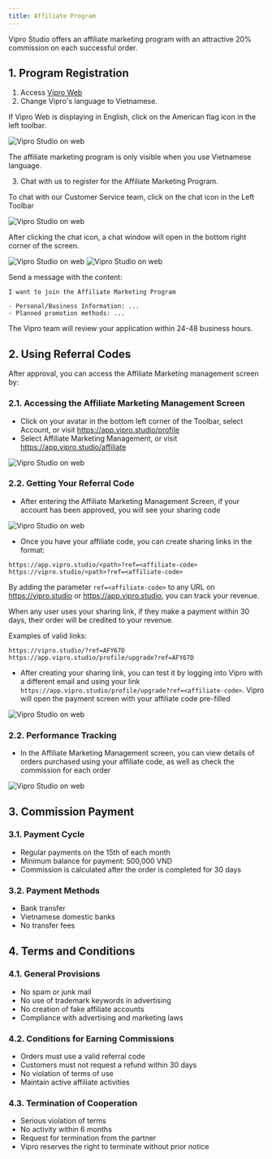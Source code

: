 ```yaml
---
title: Affiliate Program
---
```


Vipro Studio offers an affiliate marketing program with an attractive 20% commission on each successful order.

## 1. Program Registration

1. Access [Vipro Web](https://app.vipro.studio)
2. Change Vipro's language to Vietnamese.

If Vipro Web is displaying in English, click on the American flag icon in the left toolbar.

<img src="/en/images/partners/switch-language.jpeg" alt="Vipro Studio on web" className="rounded-lg" />

<Warning>The affiliate marketing program is only visible when you use Vietnamese language.</Warning>

3. Chat with us to register for the Affiliate Marketing Program.

To chat with our Customer Service team, click on the chat icon in the Left Toolbar

<img src="/en/images/partners/chat-with-cs.jpeg" alt="Vipro Studio on web" className="rounded-lg" />

After clicking the chat icon, a chat window will open in the bottom right corner of the screen.

<img src="/en/images/partners/chat-window.jpeg" alt="Vipro Studio on web" className="rounded-lg" />

<img src="/en/images/partners/chat-window2.jpeg" alt="Vipro Studio on web" className="rounded-lg" />

Send a message with the content:

```
I want to join the Affiliate Marketing Program

- Personal/Business Information: ...
- Planned promotion methods: ...
```

The Vipro team will review your application within 24-48 business hours.

## 2. Using Referral Codes

After approval, you can access the Affiliate Marketing management screen by:

### 2.1. Accessing the Affiliate Marketing Management Screen

- Click on your avatar in the bottom left corner of the Toolbar, select Account, or visit https://app.vipro.studio/profile
- Select Affiliate Marketing Management, or visit https://app.vipro.studio/affiliate

<img src="/en/images/partners/go-to-affiliate.jpeg" alt="Vipro Studio on web" className="rounded-lg" />

### 2.2. Getting Your Referral Code

- After entering the Affiliate Marketing Management Screen, if your account has been approved, you will see your sharing code

<img src="/en/images/partners/get-affiliate-code.jpeg" alt="Vipro Studio on web" className="rounded-lg" />

- Once you have your affiliate code, you can create sharing links in the format:

```
https://app.vipro.studio/<path>?ref=<affiliate-code>
https://vipro.studio/<path>?ref=<affiliate-code>
```

By adding the parameter `ref=<affiliate-code>` to any URL on https://vipro.studio or https://app.vipro.studio, you can track your revenue.

When any user uses your sharing link, if they make a payment within 30 days, their order will be credited to your revenue.

Examples of valid links:

```
https://vipro.studio/?ref=AFY67D
https://app.vipro.studio/profile/upgrade?ref=AFY67D
```

- After creating your sharing link, you can test it by logging into Vipro with a different email and using your link `https://app.vipro.studio/profile/upgrade?ref=<affiliate-code>`. Vipro will open the payment screen with your affiliate code pre-filled

<img src="/en/images/partners/check-affiliate.jpeg" alt="Vipro Studio on web" className="rounded-lg" />

### 2.2. Performance Tracking

- In the Affiliate Marketing Management screen, you can view details of orders purchased using your affiliate code, as well as check the commission for each order

<img src="/en/images/partners/check-affiliate-orders.jpeg" alt="Vipro Studio on web" className="rounded-lg" />

## 3. Commission Payment

### 3.1. Payment Cycle

- Regular payments on the 15th of each month
- Minimum balance for payment: 500,000 VND
- Commission is calculated after the order is completed for 30 days

### 3.2. Payment Methods

- Bank transfer
- Vietnamese domestic banks
- No transfer fees

## 4. Terms and Conditions

### 4.1. General Provisions

- No spam or junk mail
- No use of trademark keywords in advertising
- No creation of fake affiliate accounts
- Compliance with advertising and marketing laws

### 4.2. Conditions for Earning Commissions

- Orders must use a valid referral code
- Customers must not request a refund within 30 days
- No violation of terms of use
- Maintain active affiliate activities

### 4.3. Termination of Cooperation

- Serious violation of terms
- No activity within 6 months
- Request for termination from the partner
- Vipro reserves the right to terminate without prior notice
